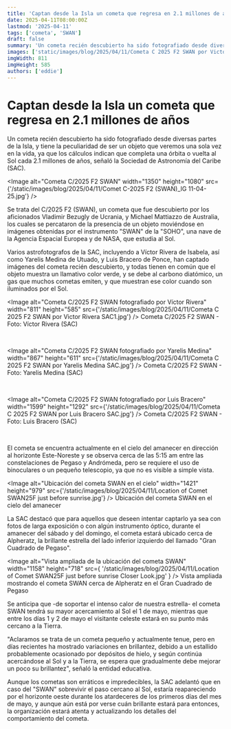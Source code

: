 ```yaml
---
title: 'Captan desde la Isla un cometa que regresa en 2.1 millones de años'
date: 2025-04-11T08:00:00Z
lastmod: '2025-04-11'
tags: ['cometa', 'SWAN']
draft: false
summary: 'Un cometa recién descubierto ha sido fotografiado desde diversas partes de la Isla, y tiene la peculiaridad de ser un objeto que veremos una sola vez en la vida, ya que completa una órbita alrededor del Sol cada 2.1 millones de años.'
images: ['static/images/blog/2025/04/11/Cometa C 2025 F2 SWAN por Victor Rivera SAC1.jpg']
imgWidth: 811
imgHeight: 585
authors: ['eddie']
---
```


# Captan desde la Isla un cometa que regresa en 2.1 millones de años

Un cometa recién descubierto ha sido fotografiado desde diversas partes de la Isla, y tiene la peculiaridad de ser un objeto que veremos una sola vez en la vida, ya que los cálculos indican que completa una órbita o vuelta al Sol cada 2.1 millones de años, señaló la Sociedad de Astronomía del Caribe (SAC).

<Image
  alt="Cometa C/2025 F2 SWAN"
  width="1350"
  height="1080"
  src={'/static/images/blog/2025/04/11/Comet C-2025 F2 (SWAN)_IG 11-04-25.jpg'}
/>

Se trata del C/2025 F2 (SWAN), un cometa que fue descubierto por los aficionados Vladimir Bezugly de Ucrania, y Michael Mattiazzo de Australia, los cuales se percataron de la presencia de un objeto moviéndose en imágenes obtenidas por el instrumento "SWAN" de la "SOHO", una nave de la Agencia Espacial Europea y de NASA, que estudia al Sol.

Varios astrofotografos de la SAC, incluyendo a Víctor Rivera de Isabela, así como Yarelis Medina de Utuado, y Luis Bracero de Ponce, han captado imágenes del cometa recién descubierto, y todas tienen en común que el objeto muestra un llamativo color verde, y se debe al carbono diatómico, un gas que muchos cometas emiten, y que muestran ese color cuando son iluminados por el Sol.

<Image
  alt="Cometa C/2025 F2 SWAN fotografiado por Víctor Rivera"
  width="811"
  height="585"
  src={'/static/images/blog/2025/04/11/Cometa C 2025 F2 SWAN por Victor Rivera SAC1.jpg'}
/>
<ImageCaption>Cometa C/2025 F2 SWAN - Foto: Víctor Rivera (SAC)</ImageCaption>

<br />

<Image
  alt="Cometa C/2025 F2 SWAN fotografiado por Yarelis Medina"
  width="867"
  height="611"
  src={'/static/images/blog/2025/04/11/Cometa C 2025 F2 SWAN por Yarelis Medina SAC.jpg'}
/>
<ImageCaption>Cometa C/2025 F2 SWAN - Foto: Yarelis Medina (SAC)</ImageCaption>

<br />

<Image
  alt="Cometa C/2025 F2 SWAN fotografiado por Luis Bracero"
  width="1599"
  height="1292"
  src={'/static/images/blog/2025/04/11/Cometa C 2025 F2 SWAN por Luis Bracero SAC.jpg'}
/>
<ImageCaption>Cometa C/2025 F2 SWAN - Foto: Luis Bracero (SAC)</ImageCaption>

<br />

El cometa se encuentra actualmente en el cielo del amanecer en dirección al horizonte Este-Noreste y se observa cerca de las 5:15 am entre las constelaciones de Pegaso y Andrómeda, pero se requiere el uso de binoculares o un pequeño telescopio, ya que no es visible a simple vista.

<Image
  alt="Ubicación del cometa SWAN en el cielo"
  width="1421"
  height="979"
  src={'/static/images/blog/2025/04/11/Location of Comet SWAN25F just before sunrise.jpg'}
/>
<ImageCaption>Ubicación del cometa SWAN en el cielo del amanecer</ImageCaption>

La SAC destacó que para aquellos que deseen intentar captarlo ya sea con fotos de larga exposición o con algún instrumento óptico, durante el amanecer del sábado y del domingo, el cometa estará ubicado cerca de Alpheratz, la brillante estrella del lado inferior izquierdo del llamado "Gran Cuadrado de Pegaso".

<Image
  alt="Vista ampliada de la ubicación del cometa SWAN"
  width="1158"
  height="718"
  src={
    '/static/images/blog/2025/04/11/Location of Comet SWAN25F just before sunrise Closer Look.jpg'
  }
/>
<ImageCaption>
  Vista ampliada mostrando el cometa SWAN cerca de Alpheratz en el Gran Cuadrado de Pegaso
</ImageCaption>

Se anticipa que -de soportar el intenso calor de nuestra estrella- el cometa SWAN tendrá su mayor acercamiento al Sol el 1 de mayo, mientras que entre los días 1 y 2 de mayo el visitante celeste estará en su punto más cercano a la Tierra.

"Aclaramos se trata de un cometa pequeño y actualmente tenue, pero en días recientes ha mostrado variaciones en brillantez, debido a un estallido probablemente ocasionado por depósitos de hielo, y según continúa acercándose al Sol y a la Tierra, se espera que gradualmente debe mejorar un poco su brillantez", señaló la entidad educativa.

Aunque los cometas son erráticos e impredecibles, la SAC adelantó que en caso del "SWAN" sobrevivir el paso cercano al Sol, estaría reapareciendo por el horizonte oeste durante los atardeceres de los primeros días del mes de mayo, y aunque aún está por verse cuán brillante estará para entonces, la organización estará atenta y actualizando los detalles del comportamiento del cometa.
